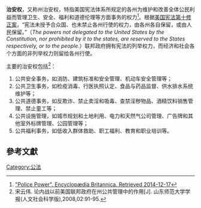 {{multiple issues|
{{citation style|time=2014-12-17T15:54:14+00:00}}
{{copyedit|time=2014-12-17T15:54:14+00:00}}
{{expert|time=2014-12-17T15:54:14+00:00}}
}}
'''治安权'''，又称州治安权，特指美国宪法体系所规定的各州为维护和改善全体公民利益而管理卫生、安全、福利和道德伦理等方面事务的权力<ref> [http://global.britannica.com/EBchecked/topic/467323/police-power "Police Power". Encyclopædia Britannica. Retrieved 2014-12-17]</ref>。根据[[美國憲法第十修正案|美国宪法第十修正案]]，“宪法未授予合众国、也未禁止各州行使的权力，由各州各自保留，或由人民保留。”（''The powers not delegated to the United States by the Constitution, nor prohibited by it to the states, are reserved to the States respectively, or to the people.''）联邦政府拥有宪法的列举权力，而经济和社会各个方面的非列举权力则留给各州行使。

主要的治安权包括<ref>宋云伟. 论内战以前美国联邦政府在州公共管理中的作用[J]. 山东师范大学学报(人文社会科学版),2008,02:91-95.</ref>：
# 公共安全事务，如消防、建筑标准和安全管理、机动车安全管理等；
# 公共卫生事务，如检疫消毒、行医执照认定、食品与药品监督、供水排水系统维护等；
# 公共道德事务，如反欺诈、禁止卖淫和吸毒、查禁淫秽物品、酒精饮料销售管理、禁止童工等；
# 公共设施管理，如城市规划和土地利用、电力和天然气公司管理、广告牌和其他室外标牌管理、公园管理等；
# 公共福利事务，如低收入群体救助、职工福利、教育和职业培训等。

==參考文獻==
{{reflist}}

[[Category:公法|Category:公法]]
